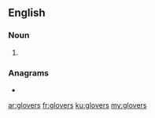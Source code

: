 {{also|Glovers}}
==English==

===Noun===
{{head|en|noun plural form}}

# {{plural of|glover|lang=en}}

===Anagrams===
* {{l|en|grovels}}

[[ar:glovers]]
[[fr:glovers]]
[[ku:glovers]]
[[my:glovers]]